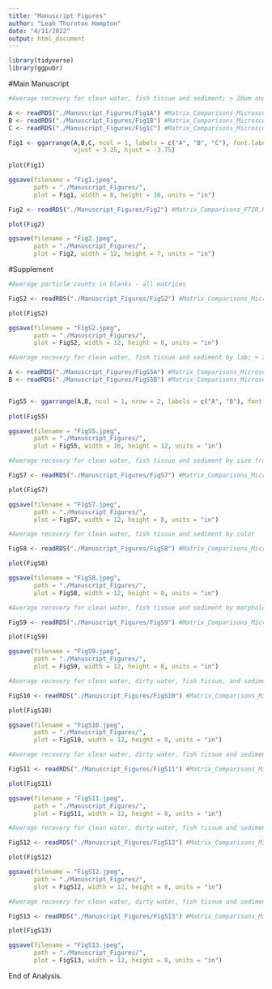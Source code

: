```yaml
---
title: "Manuscript Figures"
author: "Leah Thornton Hampton"
date: "4/11/2022"
output: html_document
---
```


```r

library(tidyverse)
library(ggpubr)

```

#Main Manuscript

```r

#Average recovery for clean water, fish tissue and sediment; > 20um and <20um

A <- readRDS("./Manuscript_Figures/Fig1A") #Matrix_Comparisons_Microscopy_Less20.Rmd
B <- readRDS("./Manuscript_Figures/Fig1B") #Matrix_Comparisons_Microscopy_Greater20.Rmd
C <- readRDS("./Manuscript_Figures/Fig1C") #Matrix_Comparisons_Microscopy.Rmd

Fig1 <- ggarrange(A,B,C, ncol = 1, labels = c("A", "B", "C"), font.label = list(size = 27),
                  vjust = 3.25, hjust = -3.75)
            
plot(Fig1)

ggsave(filename = "Fig1.jpeg",
       path = "./Manuscript_Figures/", 
       plot = Fig1, width = 8, height = 16, units = "in")

```

```r

Fig2 <- readRDS("./Manuscript_Figures/Fig2") #Matrix_Comparisons_FTIR.Rmd

plot(Fig2)

ggsave(filename = "Fig2.jpeg",
       path = "./Manuscript_Figures/", 
       plot = Fig2, width = 12, height = 7, units = "in")

```

#Supplement

```r

#Average particle counts in blanks - all matrices

FigS2 <- readRDS("./Manuscript_Figures/FigS2") #Matrix_Comparisons_Microscopy.Rmd

plot(FigS2)

ggsave(filename = "FigS2.jpeg",
       path = "./Manuscript_Figures/", 
       plot = FigS2, width = 12, height = 8, units = "in")

```

```r

#Average recovery for clean water, fish tissue and sediment by lab; > 20um and <20um

A <- readRDS("./Manuscript_Figures/FigS5A") #Matrix_Comparisons_Microscopy_Less20.Rmd
B <- readRDS("./Manuscript_Figures/FigS5B") #Matrix_Comparisons_Microscopy_Greater20.Rmd


FigS5 <- ggarrange(A,B, ncol = 1, nrow = 2, labels = c("A", "B"), font.label = list(size = 18))
            
plot(FigS5)

ggsave(filename = "FigS5.jpeg",
       path = "./Manuscript_Figures/", 
       plot = FigS5, width = 16, height = 12, units = "in")

```

```r

#Average recovery for clean water, fish tissue and sediment by size fraction

FigS7 <- readRDS("./Manuscript_Figures/FigS7") #Matrix_Comparisons_Microscopy.Rmd

plot(FigS7)

ggsave(filename = "FigS7.jpeg",
       path = "./Manuscript_Figures/", 
       plot = FigS7, width = 12, height = 8, units = "in")

```

```r

#Average recovery for clean water, fish tissue and sediment by color

FigS8 <- readRDS("./Manuscript_Figures/FigS8") #Matrix_Comparisons_Microscopy.Rmd

plot(FigS8)

ggsave(filename = "FigS8.jpeg",
       path = "./Manuscript_Figures/", 
       plot = FigS8, width = 12, height = 8, units = "in")

```

```r

#Average recovery for clean water, fish tissue and sediment by morphology

FigS9 <- readRDS("./Manuscript_Figures/FigS9") #Matrix_Comparisons_Microscopy.Rmd

plot(FigS9)

ggsave(filename = "FigS9.jpeg",
       path = "./Manuscript_Figures/", 
       plot = FigS9, width = 12, height = 8, units = "in")

```

```r

#Average recovery for clean water, dirty water, fish tissue, and sediment; > 212um

FigS10 <- readRDS("./Manuscript_Figures/FigS10") #Matrix_Comparisons_Microscopy.Rmd

plot(FigS10)

ggsave(filename = "FigS10.jpeg",
       path = "./Manuscript_Figures/", 
       plot = FigS10, width = 12, height = 8, units = "in")

```

```r

#Average recovery for clean water, dirty water, fish tissue and sediment by size fraction

FigS11 <- readRDS("./Manuscript_Figures/FigS11") #Matrix_Comparisons_Microscopy.Rmd

plot(FigS11)

ggsave(filename = "FigS11.jpeg",
       path = "./Manuscript_Figures/", 
       plot = FigS11, width = 12, height = 8, units = "in")

```

```r

#Average recovery for clean water, dirty water, fish tissue and sediment by color

FigS12 <- readRDS("./Manuscript_Figures/FigS12") #Matrix_Comparisons_Microscopy.Rmd

plot(FigS12)

ggsave(filename = "FigS12.jpeg",
       path = "./Manuscript_Figures/", 
       plot = FigS12, width = 12, height = 8, units = "in")

```

```r

#Average recovery for clean water, dirty water, fish tissue and sediment by morphology

FigS13 <- readRDS("./Manuscript_Figures/FigS13") #Matrix_Comparisons_Microscopy.Rmd

plot(FigS13)

ggsave(filename = "FigS13.jpeg",
       path = "./Manuscript_Figures/", 
       plot = FigS13, width = 12, height = 8, units = "in")

```

End of Analysis.
